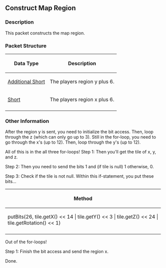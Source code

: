 {{packet|name=Construct Map Region|description=Constructs the map region|opcode=241|type=Variable Short|length=N/A|revision=317}}
== Construct Map Region ==

=== Description ===

This packet constructs the map region.

=== Packet Structure ===
{|border=2
! Data Type
! Description
|-
| [[Data Types#Standard data types|Additional Short]]
| The players region y plus 6.
|-
| [[Data Types#Standard data types|Short]]
| The players region x plus 6.
|-
|}

=== Other Information ===

After the region y is sent, you need to initialize the bit access. Then, loop through the z (which can only go up to 3). Still in the for-loop, you need to go through the x's (up to 12). Then, loop through the y's (up to 12).

All of this is in the all three for-loops! 
Step 1: Then you'll get the tile of x, y, and z.

Step 2: Then you need to send the bits 1 and (if tile is null) 1 otherwise, 0.

Step 3: Check if the tile is not null. Within this if-statement, you put these bits...

{|border=2
! Method
|-
| putBits(26, tile.getX() << 14 | tile.getY() << 3 | tile.getZ() << 24 | tile.getRotation() << 1)
|-
|}

Out of the for-loops!

Step 1: Finish the bit access and send the region x.

Done.